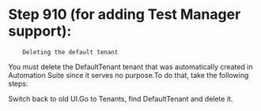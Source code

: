 ﻿# Step 910 (for adding Test Manager support):
        Deleting the default tenant

You must delete the DefaultTenant tenant that was automatically created in Automation Suite since it serves no purpose.To do that, take the following steps:

Switch back to old UI.Go to Tenants, find DefaultTenant and delete it.
